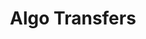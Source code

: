 ---
title: Algo Transfers
prev: 
    link: /build/algokit/utils/python/app-deploy/
next:
    link: /build/algokit/utils/python/dispenser-client/
sidebar:
  order: 6
---